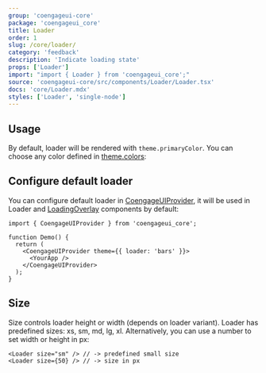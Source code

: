 ```yaml
---
group: 'coengageui-core'
package: 'coengageui_core'
title: Loader
order: 1
slug: /core/loader/
category: 'feedback'
description: 'Indicate loading state'
props: ['Loader']
import: "import { Loader } from 'coengageui_core';"
source: 'coengageui-core/src/components/Loader/Loader.tsx'
docs: 'core/Loader.mdx'
styles: ['Loader', 'single-node']
---
```



## Usage

By default, loader will be rendered with `theme.primaryColor`.
You can choose any color defined in [theme.colors](/theming/extend-theme/#default-colors):

<Demo data={LoaderDemos.configurator} />

## Configure default loader

You can configure default loader in [CoengageUIProvider](/theming/coengageui-provider/),
it will be used in Loader and [LoadingOverlay](/core/loading-overlay/) components by default:

```tsx
import { CoengageUIProvider } from 'coengageui_core';

function Demo() {
  return (
    <CoengageUIProvider theme={{ loader: 'bars' }}>
      <YourApp />
    </CoengageUIProvider>
  );
}
```

## Size

Size controls loader height or width (depends on loader variant). Loader has predefined sizes: xs, sm, md, lg, xl.
Alternatively, you can use a number to set width or height in px:

```tsx
<Loader size="sm" /> // -> predefined small size
<Loader size={50} /> // -> size in px
```
